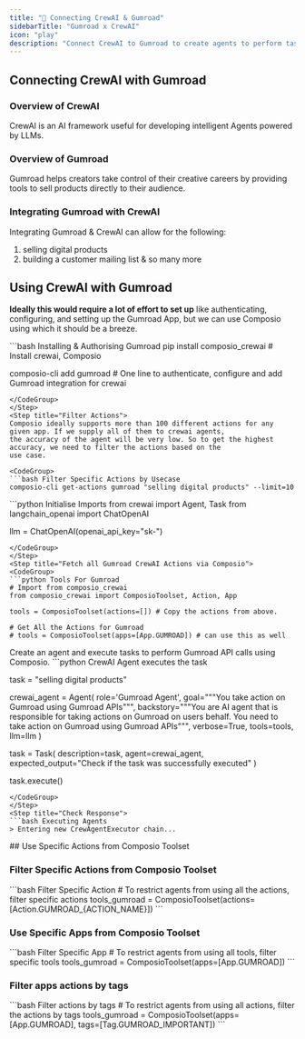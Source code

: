```yaml
---
title: "🚀 Connecting CrewAI & Gumroad"
sidebarTitle: "Gumroad x CrewAI"
icon: "play"
description: "Connect CrewAI to Gumroad to create agents to perform tasks using natural language"
---
```


## Connecting CrewAI with Gumroad

### Overview of CrewAI

CrewAI is an AI framework useful for developing intelligent Agents powered by LLMs.

### Overview of Gumroad

Gumroad helps creators take control of their creative careers by providing tools to sell products directly to their audience.

### Integrating Gumroad with CrewAI

Integrating Gumroad & CrewAI can allow for the following:

1. selling digital products
2. building a customer mailing list
& so many more

## Using CrewAI with Gumroad

<Steps>
<Step title="Setting Up the Environment">

**Ideally this would require a lot of effort to set up** like authenticating, configuring, and setting up the Gumroad App, but we can use Composio using which it should be a breeze.

<CodeGroup>
```bash Installing & Authorising Gumroad
pip install composio_crewai # Install crewai, Composio 

composio-cli add gumroad # One line to authenticate, configure and add Gumroad integration for crewai
```
</CodeGroup>
</Step>
<Step title="Filter Actions">
Composio ideally supports more than 100 different actions for any given app. If we supply all of them to crewai agents, 
the accuracy of the agent will be very low. So to get the highest accuracy, we need to filter the actions based on the 
use case.

<CodeGroup>
```bash Filter Specific Actions by Usecase
composio-cli get-actions gumroad "selling digital products" --limit=10
```
</CodeGroup>

</Step>
<Step title="Import Base Packages">

<CodeGroup>
```python Initialise Imports
from crewai import Agent, Task
from langchain_openai import ChatOpenAI

llm = ChatOpenAI(openai_api_key="sk-<OPENAI KEY>")
```
</CodeGroup>
</Step>
<Step title="Fetch all Gumroad CrewAI Actions via Composio">
<CodeGroup>
```python Tools For Gumroad
# Import from composio_crewai
from composio_crewai import ComposioToolset, Action, App

tools = ComposioToolset(actions=[]) # Copy the actions from above. 

# Get All the Actions for Gumroad
# tools = ComposioToolset(apps=[App.GUMROAD]) # can use this as well
```
</CodeGroup>
</Step>
<Step title="Execute the Agent">
Create an agent and execute tasks to perform Gumroad API calls using Composio. 
<CodeGroup>
```python CrewAI Agent executes the task

task = "selling digital products"

crewai_agent = Agent(
    role='Gumroad Agent',
    goal="""You take action on Gumroad using Gumroad APIs""",
    backstory="""You are AI agent that is responsible for taking actions on Gumroad on users behalf. You need to take action on Gumroad using Gumroad APIs""",
    verbose=True,
    tools=tools,
    llm=llm
)

task = Task(
    description=task,
    agent=crewai_agent,
    expected_output="Check if the task was successfully executed"
)

task.execute()
```
</CodeGroup>
</Step>
<Step title="Check Response">
```bash Executing Agents
> Entering new CrewAgentExecutor chain...
```
</Step>
</Steps>
## Use Specific Actions from Composio Toolset

### Filter Specific Actions from Composio Toolset

<CodeGroup>
```bash Filter Specific Action
# To restrict agents from using all the actions, filter specific actions
tools_gumroad = ComposioToolset(actions=[Action.GUMROAD_{ACTION_NAME}])
```
</CodeGroup>

### Use Specific Apps from Composio Toolset
<CodeGroup>
```bash Filter Specific App
# To restrict agents from using all tools, filter specific tools
tools_gumroad = ComposioToolset(apps=[App.GUMROAD])
```
</CodeGroup>

### Filter apps actions by tags 
<CodeGroup>
```bash Filter actions by tags
# To restrict agents from using all actions, filter the actions by tags
tools_gumroad = ComposioToolset(apps=[App.GUMROAD], tags=[Tag.GUMROAD_IMPORTANT])
```
</CodeGroup>